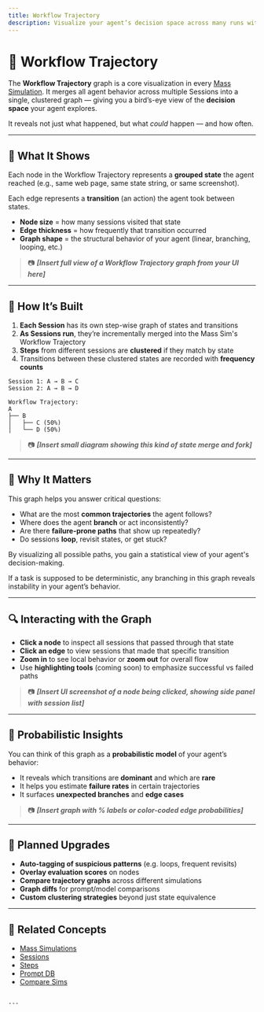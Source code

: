 ```yaml
---
title: Workflow Trajectory
description: Visualize your agent’s decision space across many runs with the Workflow Trajectory graph.
---
```



# 🧭 Workflow Trajectory

The **Workflow Trajectory** graph is a core visualization in every [Mass Simulation](/mass-simulations). It merges all agent behavior across multiple Sessions into a single, clustered graph — giving you a bird’s-eye view of the **decision space** your agent explores.

It reveals not just what happened, but what *could* happen — and how often.

---

## 🧠 What It Shows

Each node in the Workflow Trajectory represents a **grouped state** the agent reached (e.g., same web page, same state string, or same screenshot).

Each edge represents a **transition** (an action) the agent took between states.

- **Node size** = how many sessions visited that state
- **Edge thickness** = how frequently that transition occurred
- **Graph shape** = the structural behavior of your agent (linear, branching, looping, etc.)

> 📷 _**[Insert full view of a Workflow Trajectory graph from your UI here]**_

---

## 🔄 How It’s Built

1. **Each Session** has its own step-wise graph of states and transitions
2. **As Sessions run**, they’re incrementally merged into the Mass Sim's Workflow Trajectory
3. **Steps** from different sessions are **clustered** if they match by state
4. Transitions between these clustered states are recorded with **frequency counts**

```text
Session 1: A → B → C
Session 2: A → B → D

Workflow Trajectory:
A
├── B
│   ├── C (50%)
│   └── D (50%)
```

> 📷 _**[Insert small diagram showing this kind of state merge and fork]**_

---

## 🎯 Why It Matters

This graph helps you answer critical questions:

- What are the most **common trajectories** the agent follows?
- Where does the agent **branch** or act inconsistently?
- Are there **failure-prone paths** that show up repeatedly?
- Do sessions **loop**, revisit states, or get stuck?

By visualizing all possible paths, you gain a statistical view of your agent's decision-making.

<Callout type="warning">
If a task is supposed to be deterministic, any branching in this graph reveals instability in your agent’s behavior.
</Callout>

---

## 🔍 Interacting with the Graph

- **Click a node** to inspect all sessions that passed through that state
- **Click an edge** to view sessions that made that specific transition
- **Zoom in** to see local behavior or **zoom out** for overall flow
- Use **highlighting tools** (coming soon) to emphasize successful vs failed paths

> 📷 _**[Insert UI screenshot of a node being clicked, showing side panel with session list]**_

---

## 🔢 Probabilistic Insights

You can think of this graph as a **probabilistic model** of your agent’s behavior:

- It reveals which transitions are **dominant** and which are **rare**
- It helps you estimate **failure rates** in certain trajectories
- It surfaces **unexpected branches** and **edge cases**

> 📷 _**[Insert graph with % labels or color-coded edge probabilities]**_

---

## 🔮 Planned Upgrades

- **Auto-tagging of suspicious patterns** (e.g. loops, frequent revisits)
- **Overlay evaluation scores** on nodes
- **Compare trajectory graphs** across different simulations
- **Graph diffs** for prompt/model comparisons
- **Custom clustering strategies** beyond just state equivalence

---

## 🧩 Related Concepts

- [Mass Simulations](/mass-simulations)
- [Sessions](/sessions)
- [Steps](/steps)
- [Prompt DB](/prompt-db)
- [Compare Sims](/compare-sims)

```

---
